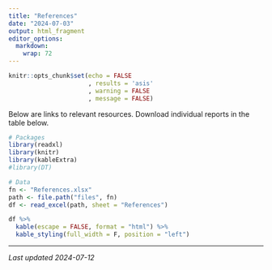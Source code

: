 ```yaml
---
title: "References"
date: "2024-07-03"
output: html_fragment
editor_options: 
  markdown: 
    wrap: 72
---
```


```r
knitr::opts_chunk$set(echo = FALSE
                      , results = 'asis'
                      , warning = FALSE
                      , message = FALSE)
```

Below are links to relevant resources. Download individual reports in
the table below.

```r
# Packages
library(readxl)
library(knitr)
library(kableExtra)
#library(DT)

# Data
fn <- "References.xlsx"
path <- file.path("files", fn)
df <- read_excel(path, sheet = "References")

df %>%
  kable(escape = FALSE, format = "html") %>%
  kable_styling(full_width = F, position = "left")
```

------------------------------------------------------------------------

*Last updated 2024-07-12*
